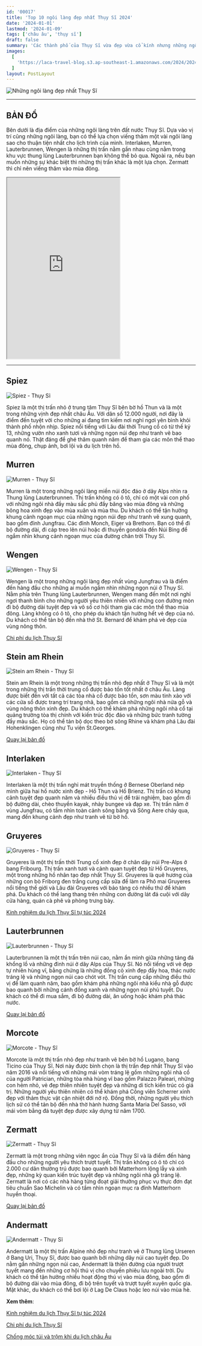 ```yaml
---
id: '00017'
title: 'Top 10 ngôi làng đẹp nhất Thụy Sĩ 2024'
date: '2024-01-01'
lastmod: '2024-01-09'
tags: ['châu âu', 'thụy sĩ']
draft: false
summary: 'Các thành phố của Thụy Sĩ vừa đẹp vừa cổ kính nhưng những ngôi làng trên núi cao và ven hồ thậm chí còn đẹp hơn thế. Hãy bỏ qua Zurich, Geneva và Basel trong chuyến thăm tiếp theo của bạn để lạc vào những ngôi làng đẹp như cổ tích này.'
images:
  [
    'https://laca-travel-blog.s3.ap-southeast-1.amazonaws.com/2024/2024-01-01-top-10-ngoi-lang-dep-nhat-thuy-si/nhung-ngoi-lang-dep-nhat-thuy-si.jpg',
  ]
layout: PostLayout
---
```


![Những ngôi làng đẹp nhất Thụy Sĩ](https://laca-travel-blog.s3.ap-southeast-1.amazonaws.com/2024/2024-01-01-top-10-ngoi-lang-dep-nhat-thuy-si/nhung-ngoi-lang-dep-nhat-thuy-si.jpg 'Những ngôi làng đẹp nhất Thụy Sĩ')

<TOCInline toc={props.toc} asDisclosure toHeading={3} />

---

## BẢN ĐỒ

Bên dưới là địa điểm của những ngôi làng trên đất nước Thụy Sĩ. Dựa vào vị trí cũng những ngôi làng, bạn có thể lựa chọn viếng thăm một vài ngôi làng sao cho thuận tiện nhất cho lịch trình của mình. Interlaken, Murren, Lauterbrunnen, Wengen là những thị trấn nằm gần nhau cùng nằm trong khu vực thung lũng Lauterbrunnen bạn không thể bỏ qua. Ngoài ra, nếu bạn muốn những sự khác biệt thì những thị trấn khác là một lựa chọn. Zermatt thì chỉ nên viếng thăm vào mùa đông.

<iframe
  className="w-full"
  src="https://www.google.com/maps/d/u/0/embed?mid=1CyzmgXg_6tW9l_ugH_dNdIps9ElX3qk&ehbc=2E312F"
  height="480"
></iframe>

---

## Spiez

![Spiez - Thụy Sĩ](https://laca-travel-blog.s3.ap-southeast-1.amazonaws.com/2024/2024-01-01-top-10-ngoi-lang-dep-nhat-thuy-si/Spiez.jpg 'Spiez - Thụy Sĩ')

Spiez là một thị trấn nhỏ ở trung tâm Thụy Sĩ bên bờ hồ Thun và là một trong những vịnh đẹp nhất châu Âu. Với dân số 12.000 người, nơi đây là điểm đến tuyệt vời cho những ai đang tìm kiếm nơi nghỉ ngơi yên bình khỏi thành phố nhộn nhịp. Spiez nổi tiếng với Lâu đài thời Trung cổ có từ thế kỷ 13, những vườn nho xanh tươi và những ngọn núi đẹp như tranh vẽ bao quanh nó. Thật đáng để ghé thăm quanh năm để tham gia các môn thể thao mùa đông, chụp ảnh, bơi lội và du lịch trên hồ.

## Murren

![Murren - Thụy Sĩ](https://laca-travel-blog.s3.ap-southeast-1.amazonaws.com/2024/2024-01-01-top-10-ngoi-lang-dep-nhat-thuy-si/Murren.jpg 'Murren - Thụy Sĩ')

Murren là một trong những ngôi làng miền núi độc đáo ở dãy Alps nhìn ra Thung lũng Lauterbrunnen. Thị trấn không có ô tô, chỉ có một vài con phố với những ngôi nhà đầy màu sắc phủ đầy băng vào mùa đông và những bông hoa xinh đẹp vào mùa xuân và mùa thu. Du khách có thể tận hưởng khung cảnh ngoạn mục của những ngọn núi đẹp như tranh vẽ xung quanh, bao gồm đỉnh Jungfrau. Các đỉnh Monch, Eiger và Brethorn. Bạn có thể đi bộ đường dài, đi cáp treo lên núi hoặc đi thuyền gondola đến Núi Bing để ngắm nhìn khung cảnh ngoạn mục của đường chân trời Thụy Sĩ.

## Wengen

![Wengen - Thụy Sĩ](https://laca-travel-blog.s3.ap-southeast-1.amazonaws.com/2024/2024-01-01-top-10-ngoi-lang-dep-nhat-thuy-si/Wengen.jpg 'Wengen - Thụy Sĩ')

Wengen là một trong những ngôi làng đẹp nhất vùng Jungfrau và là điểm đến hàng đầu cho những ai muốn ngắm nhìn những ngọn núi ở Thụy Sĩ. Nằm phía trên Thung lũng Lauterbrunnen, Wengen mang đến một nơi nghỉ ngơi thanh bình cho những người yêu thiên nhiên với những con đường mòn đi bộ đường dài tuyệt đẹp và vô số cơ hội tham gia các môn thể thao mùa đông. Làng không có ô tô, cho phép du khách tận hưởng hết vẻ đẹp của nó. Du khách có thể tản bộ đến nhà thờ St. Bernard để khám phá vẻ đẹp của vùng nông thôn.

[Chi phí du lịch Thụy Sĩ](https://laca.fun/blog/chi-phi-du-lich-thuy-si-tiet-kiem)

## Stein am Rhein

![Stein am Rhein - Thụy Sĩ](https://laca-travel-blog.s3.ap-southeast-1.amazonaws.com/2024/2024-01-01-top-10-ngoi-lang-dep-nhat-thuy-si/Stein+am+Rhein.jpg 'Stein am Rhein - Thụy Sĩ')

Stein am Rhein là một trong những thị trấn nhỏ đẹp nhất ở Thụy Sĩ và là một trong những thị trấn thời trung cổ được bảo tồn tốt nhất ở châu Âu. Làng được biết đến với tất cả các tòa nhà cổ được bảo tồn, sơn màu tinh xảo với các cửa sổ được trang trí trang nhã, bao gồm cả những ngôi nhà nửa gỗ và vùng nông thôn xinh đẹp. Du khách có thể khám phá những ngôi nhà cổ tại quảng trường tòa thị chính với kiến trúc độc đáo và những bức tranh tường đầy màu sắc. Họ có thể tản bộ dọc theo bờ sông Rhine và khám phá Lâu đài Hohenklingen cũng như Tu viện St.Georges.

[Quay lại bản đồ](#bản-đồ)

## Interlaken

![Interlaken - Thụy Sĩ](https://laca-travel-blog.s3.ap-southeast-1.amazonaws.com/2024/2024-01-01-top-10-ngoi-lang-dep-nhat-thuy-si/Interlaken.jpg 'Interlaken - Thụy Sĩ')

Interlaken là một thị trấn nghỉ mát truyền thống ở Bernese Oberland nép mình giữa hai hồ nước xinh đẹp - Hồ Thun và Hồ Brienz. Thị trấn có khung cảnh tuyệt đẹp quanh năm và nhiều điều thú vị để trải nghiệm, bao gồm đi bộ đường dài, chèo thuyền kayak, nhảy bungee và đạp xe. Thị trấn nằm ở vùng Jungfrau, có tầm nhìn toàn cảnh sông băng và Sông Aere chảy qua, mang đến khung cảnh đẹp như tranh vẽ từ bờ hồ.

## Gruyeres

![Gruyeres - Thụy Sĩ](https://laca-travel-blog.s3.ap-southeast-1.amazonaws.com/2024/2024-01-01-top-10-ngoi-lang-dep-nhat-thuy-si/Gruyeres.jpg 'Gruyeres - Thụy Sĩ')

Gruyeres là một thị trấn thời Trung cổ xinh đẹp ở chân dãy núi Pre-Alps ở bang Fribourg. Thị trấn xanh tươi và cảnh quan tuyệt đẹp từ Hồ Gruyeres, một trong những hồ nhân tạo đẹp nhất Thụy Sĩ. Gruyeres là quê hương của những con bò Friborg đen trắng cung cấp sữa để làm ra Phô mai Gruyeres nổi tiếng thế giới và Lâu đài Gruyeres với bảo tàng có nhiều thứ để khám phá. Du khách có thể lang thang trên những con đường lát đá cuội với dãy cửa hàng, quán cà phê và phòng trưng bày.

[Kinh nghiệm du lịch Thụy Sĩ tự túc 2024](https://laca.fun/blog/kinh-nghiem-du-lich-thuy-si-tu-tuc)

## Lauterbrunnen

![Lauterbrunnen - Thụy Sĩ](https://laca-travel-blog.s3.ap-southeast-1.amazonaws.com/2024/2024-01-01-top-10-ngoi-lang-dep-nhat-thuy-si/Lauterbrunnen.jpg 'Lauterbrunnen - Thụy Sĩ')

Lauterbrunnen là một thị trấn trên núi cao, nằm ẩn mình giữa những tảng đá khổng lồ và những đỉnh núi ở dãy Alps của Thụy Sĩ. Nó nổi tiếng với vẻ đẹp tự nhiên hùng vĩ, bằng chứng là những đồng cỏ xinh đẹp đầy hoa, thác nước tráng lệ và những ngọn núi cao chót vót. Thị trấn cung cấp những điều thú vị để làm quanh năm, bao gồm khám phá những ngôi nhà kiểu nhà gỗ được bao quanh bởi những cánh đồng xanh và những ngọn núi phủ tuyết. Du khách có thể đi mua sắm, đi bộ đường dài, ăn uống hoặc khám phá thác nước.

[Quay lại bản đồ](#bản-đồ)

## Morcote

![Morcote - Thụy Sĩ](https://laca-travel-blog.s3.ap-southeast-1.amazonaws.com/2024/2024-01-01-top-10-ngoi-lang-dep-nhat-thuy-si/Morcote.jpg 'Morcote - Thụy Sĩ')

Morcote là một thị trấn nhỏ đẹp như tranh vẽ bên bờ hồ Lugano, bang Ticino của Thụy Sĩ. Nơi này được bình chọn là thị trấn đẹp nhất Thụy Sĩ vào năm 2016 và nổi tiếng với những mái vòm tráng lệ gồm những ngôi nhà cổ của người Patrician, những tòa nhà hùng vĩ bao gồm Palazzo Paleari, những con hẻm nhỏ, vẻ đẹp thiên nhiên tuyệt đẹp và những di tích kiến trúc có giá trị. Những người yêu thiên nhiên có thể khám phá Công viên Scherrer xinh đẹp với thảm thực vật cận nhiệt đới nở rộ. Đồng thời, những người yêu thích lịch sử có thể tản bộ đến nhà thờ hành hương Santa Maria Del Sasso, với mái vòm bằng đá tuyệt đẹp được xây dựng từ năm 1700.

## Zermatt

![Zermatt - Thụy Sĩ](https://laca-travel-blog.s3.ap-southeast-1.amazonaws.com/2024/2024-01-01-top-10-ngoi-lang-dep-nhat-thuy-si/Zermatt.jpg 'Zermatt - Thụy Sĩ')

Zermatt là một trong những viên ngọc ẩn của Thụy Sĩ và là điểm đến hàng đầu cho những người yêu thích trượt tuyết. Thị trấn không có ô tô chỉ có 2.000 cư dân thường trú được bao quanh bởi Matterhorn lộng lẫy và xinh đẹp, những kỳ quan kiến ​​trúc tuyệt đẹp và những ngôi nhà gỗ tráng lệ. Zermatt là nơi có các nhà hàng từng đoạt giải thưởng phục vụ thực đơn đạt tiêu chuẩn Sao Michelin và có tầm nhìn ngoạn mục ra đỉnh Matterhorn huyền thoại.

[Quay lại bản đồ](#bản-đồ)

## Andermatt

![Andermatt - Thụy Sĩ](https://laca-travel-blog.s3.ap-southeast-1.amazonaws.com/2024/2024-01-01-top-10-ngoi-lang-dep-nhat-thuy-si/Andermatt.jpg 'Andermatt - Thụy Sĩ')

Andermatt là một thị trấn Alpine nhỏ đẹp như tranh vẽ ở Thung lũng Urseren ở Bang Uri, Thụy Sĩ, được bao quanh bởi những dãy núi cao tuyệt đẹp. Do nằm gần những ngọn núi cao, Andermatt là thiên đường của người trượt tuyết mang đến những cơ hội thú vị cho chuyến phiêu lưu ngoài trời. Du khách có thể tận hưởng nhiều hoạt động thú vị vào mùa đông, bao gồm đi bộ đường dài vào mùa đông, đi bộ trên tuyết và trượt tuyết xuyên quốc gia. Mặt khác, du khách có thể bơi lội ở Lag De Claus hoặc leo núi vào mùa hè.

**Xem thêm**:

[Kinh nghiệm du lịch Thụy Sĩ tự túc 2024](https://laca.fun/blog/kinh-nghiem-du-lich-thuy-si-tu-tuc)

[Chi phí du lịch Thụy Sĩ](https://laca.fun/blog/chi-phi-du-lich-thuy-si-tiet-kiem)

[Chống móc túi và trộm khi du lịch châu Âu](https://laca.fun/blog/chong-lai-nan-moc-tui-trom-cap-khi-du-lich-chau-au)
